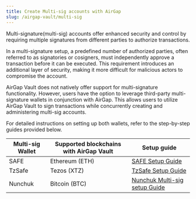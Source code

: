 ```yaml
---
title: Create Multi-sig accounts with AirGap
slug: /airgap-vault/multi-sig
---
```


Multi-signature(multi-sig) accounts offer enhanced security and control by requiring multiple signatures from different parties to authorize transactions.

In a multi-signature setup, a predefined number of authorized parties, often referred to as signatories or cosigners, must independently approve a transaction before it can be executed. This requirement introduces an additional layer of security, making it more difficult for malicious actors to compromise the account.

AirGap Vault does not natively offer support for multi-signature functionality. However, users have the option to leverage third-party multi-signature wallets in conjunction with AirGap. This allows users to utilize AirGap Vault to sign transactions while concurrently creating and administering multi-sig accounts.

For detailed instructions on setting up both wallets, refer to the step-by-step guides provided below.

| **Multi-sig Wallet** | **Supported blockchains with AirGap Vault** | **Setup guide**                                                                                                         |
| -------------------- | ------------------------------------------- | ----------------------------------------------------------------------------------------------------------------------- |
| SAFE                 | Ethereum (ETH)                              | [SAFE Setup Guide](/guides/safewallet)                                                                                  |
| TzSafe               | Tezos (XTZ)                                 | [TzSafe Setup Guide](https://medium.com/airgap-it/how-to-create-a-multisig-wallet-with-airgap-on-tezos-68999d2a672a)    |
| Nunchuk              | Bitcoin (BTC)                               | [Nunchuk Multi-sig setup Guide](https://medium.com/airgap-it/multi-sig-on-bitcoin-with-airgap-via-nunchuk-11583725f26e) |
